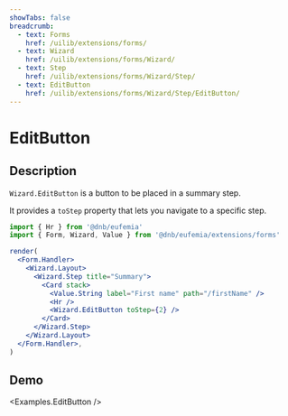 ```yaml
---
showTabs: false
breadcrumb:
  - text: Forms
    href: /uilib/extensions/forms/
  - text: Wizard
    href: /uilib/extensions/forms/Wizard/
  - text: Step
    href: /uilib/extensions/forms/Wizard/Step/
  - text: EditButton
    href: /uilib/extensions/forms/Wizard/Step/EditButton/
---
```



# EditButton

## Description

`Wizard.EditButton` is a button to be placed in a summary step.

It provides a `toStep` property that lets you navigate to a specific step.

```jsx
import { Hr } from '@dnb/eufemia'
import { Form, Wizard, Value } from '@dnb/eufemia/extensions/forms'

render(
  <Form.Handler>
    <Wizard.Layout>
      <Wizard.Step title="Summary">
        <Card stack>
          <Value.String label="First name" path="/firstName" />
          <Hr />
          <Wizard.EditButton toStep={2} />
        </Card>
      </Wizard.Step>
    </Wizard.Layout>
  </Form.Handler>,
)
```

## Demo

<Examples.EditButton />

